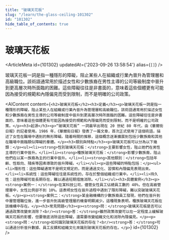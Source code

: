 ```yaml
---
title: "玻璃天花板"
slug: "/learn/the-glass-ceiling-101302"
id: "101302"
hide_table_of_contents: true
---
```



# 玻璃天花板

<ArticleMeta id={101302} updatedAt={'2023-09-26 13:58:54'} alias={`[]`} />
<div className='border-solid border-b border-t-0 my-4 border-[var(--ifm-color-gray-300)]' />

玻璃天花板一詞是指一種隱形的障礙，阻止某些人在組織或行業內晉升為管理層和高級職位。該術語通常用於描述女性和少數族裔在男性主導的公司等級制度中晉升到更高層次時所面臨的困難。這些障礙往往是非書面的，意味着這些個體更有可能因為接受的規範和內隱偏見而受到限制，而不是明確的公司政策。

<AIContent content={`<h2>玻璃天花板</h2><h3>定義</h3><p>玻璃天花板一詞是指一種隱形的障礙，阻止某些人在組織或行業內晉升為管理層和高級職位。該術語通常用於描述女性和少數族裔在男性主導的公司等級制度中晉升到更高層次時所面臨的困難。這些障礙往往是非書面的，意味着這些個體更有可能因為接受的規範和內隱偏見而受到限制，而不是明確的公司政策。</p><h3>起源</h3><p>“玻璃天花板” 一詞最早出現在 20 世紀 80 年代，由《華爾街日報》的記者使用。1986 年，《華爾街日報》發表了一篇文章，首次正式使用了這個術語，描述了女性在職場中遇到的無形障礙。隨着時間的推移，這個概念逐漸擴展到包括少數族裔和其他在職場中面臨類似障礙的羣體。</p><h3>類別與特點</h3><p>玻璃天花板可以分為以下幾類：</p><ul><li><strong>性別玻璃天花板：</strong>主要影響女性，阻止她們在男性主導的行業中晉升。</li><li><strong>種族玻璃天花板：</strong>影響少數族裔，阻止他們在以某一族裔為主的行業中晉升。</li><li><strong>其他類別：</strong>包括年齡、性取向、殘疾等因素導致的晉升障礙。</li></ul><p>這些障礙的特點包括：</p><ul><li>隱形性：這些障礙通常不是明文規定的，而是通過文化、習慣和內隱偏見表現出來。</li><li>系統性：這些障礙往往是系統性的，存在於整個組織或行業中。</li><li>持久性：這些障礙可能長期存在，難以通過短期措施消除。</li></ul><h3>具體案例</h3><p><strong>案例一：</strong>在某科技公司，儘管女性員工佔總員工數的 40%，但在高級管理層中，女性比例卻不到 10%。這表明女性在晉升過程中遇到了隱形障礙，難以突破玻璃天花板。</p><p><strong>案例二：</strong>某金融機構的少數族裔員工發現，他們在晉升到中層管理職位後，進一步晉升到高級管理層的機會明顯減少。這種現象表明，種族玻璃天花板在該機構中存在。</p><h3>常見問題</h3><p><strong>問：</strong>玻璃天花板是否可以通過政策改變來消除？<br/><strong>答：</strong>雖然政策改變可以在一定程度上緩解玻璃天花板的影響，但要徹底消除這些障礙，還需要改變組織文化和消除內隱偏見。</p><p><strong>問：</strong>如何識別玻璃天花板的存在？<br/><strong>答：</strong>可以通過分析晉升數據、員工反饋和組織文化來識別玻璃天花板的存在。</p>`} id={101302} />
